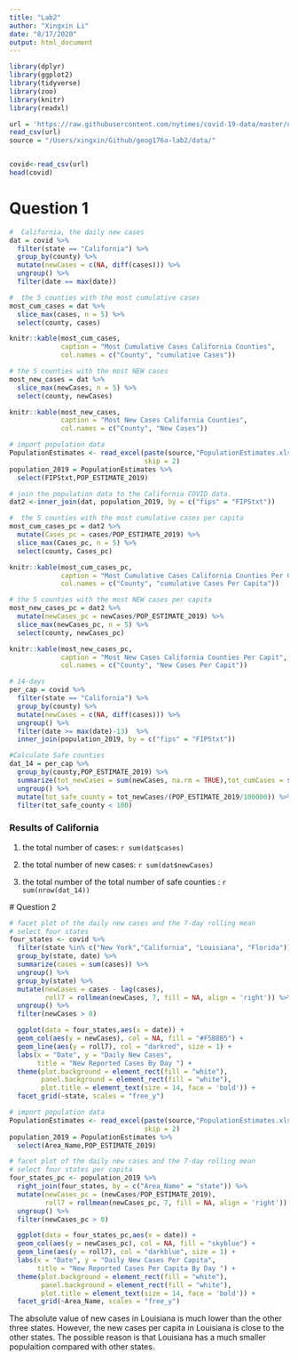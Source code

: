 ```yaml
---
title: "Lab2"
author: "Xingxin Li"
date: "8/17/2020"
output: html_document
---
```


```r
library(dplyr) 
library(ggplot2)
library(tidyverse)
library(zoo)
library(knitr)
library(readxl)

url = 'https://raw.githubusercontent.com/nytimes/covid-19-data/master/us-counties.csv'
read_csv(url)
source = "/Users/xingxin/Github/geog176a-lab2/data/"


covid<-read_csv(url)
head(covid)
```

# Question 1
``` r
#  California, the daily new cases
dat = covid %>% 
  filter(state == "California") %>% 
  group_by(county) %>% 
  mutate(newCases = c(NA, diff(cases))) %>% 
  ungroup() %>% 
  filter(date == max(date)) 
```

``` r
#  the 5 counties with the most cumulative cases
most_cum_cases = dat %>% 
  slice_max(cases, n = 5) %>% 
  select(county, cases)

knitr::kable(most_cum_cases, 
             caption = "Most Cumulative Cases California Counties",
             col.names = c("County", "cumulative Cases"))

```
``` r
# the 5 counties with the most NEW cases
most_new_cases = dat %>% 
  slice_max(newCases, n = 5) %>% 
  select(county, newCases)

knitr::kable(most_new_cases, 
             caption = "Most New Cases California Counties",
             col.names = c("County", "New Cases"))
```
``` r
# import population data
PopulationEstimates <- read_excel(paste(source,"PopulationEstimates.xls",sep = ""), 
                                  skip = 2)
population_2019 = PopulationEstimates %>% 
  select(FIPStxt,POP_ESTIMATE_2019) 

# join the population data to the California COVID data.  
dat2 <-inner_join(dat, population_2019, by = c("fips" = "FIPStxt"))
```

``` r
#  the 5 counties with the most cumulative cases per capita
most_cum_cases_pc = dat2 %>%
  mutate(Cases_pc = cases/POP_ESTIMATE_2019) %>%
  slice_max(Cases_pc, n = 5) %>% 
  select(county, Cases_pc)

knitr::kable(most_cum_cases_pc, 
             caption = "Most Cumulative Cases California Counties Per Capita",
             col.names = c("County", "cumulative Cases Per Capita"))
```
``` r
# the 5 counties with the most NEW cases per capita
most_new_cases_pc = dat2 %>% 
  mutate(newCases_pc = newCases/POP_ESTIMATE_2019) %>%
  slice_max(newCases_pc, n = 5) %>% 
  select(county, newCases_pc)

knitr::kable(most_new_cases_pc, 
             caption = "Most New Cases California Counties Per Capit",
             col.names = c("County", "New Cases Per Capit"))
```
``` r
# 14-days 
per_cap = covid %>% 
  filter(state == "California") %>% 
  group_by(county) %>% 
  mutate(newCases = c(NA, diff(cases))) %>% 
  ungroup() %>%
  filter(date >= max(date)-13)  %>%
  inner_join(population_2019, by = c("fips" = "FIPStxt"))

#Calculate Safe counties
dat_14 = per_cap %>%
  group_by(county,POP_ESTIMATE_2019) %>%
  summarize(tot_newCases = sum(newCases, na.rm = TRUE),tot_cumCases = sum(cases, na.rm = TRUE)) %>%  
  ungroup() %>%
  mutate(tot_safe_county = tot_newCases/(POP_ESTIMATE_2019/100000)) %>% 
  filter(tot_safe_county < 100)
```

### Results of  California 
(1) the total number of cases:
 `r sum(dat$cases)` 

(2) the total number of new cases:
 `r sum(dat$newCases)` 
 
(3) the total number of the total number of safe counties :
 `r sum(nrow(dat_14))` 
 
 # Question 2
```r
# facet plot of the daily new cases and the 7-day rolling mean
# select four states
four_states <- covid %>%
  filter(state %in% c("New York","California", "Louisiana", "Florida")) %>%
  group_by(state, date) %>%
  summarize(cases = sum(cases)) %>% 
  ungroup() %>% 
  group_by(state) %>% 
  mutate(newCases = cases - lag(cases),
         roll7 = rollmean(newCases, 7, fill = NA, align = 'right')) %>%
  ungroup() %>%
  filter(newCases > 0)

  ggplot(data = four_states,aes(x = date)) +
  geom_col(aes(y = newCases), col = NA, fill = "#F5B8B5") +  
  geom_line(aes(y = roll7), col = "darkred", size = 1) +  
  labs(x = "Date", y = "Daily New Cases",
       title = "New Reported Cases By Day ") +
  theme(plot.background = element_rect(fill = "white"),  
        panel.background = element_rect(fill = "white"),  
        plot.title = element_text(size = 14, face = 'bold')) +  
  facet_grid(~state, scales = "free_y")
```
```r
# import population data
PopulationEstimates <- read_excel(paste(source,"PopulationEstimates.xls",sep = ""), 
                                  skip = 2)
population_2019 = PopulationEstimates %>% 
  select(Area_Name,POP_ESTIMATE_2019) 
```

```r
# facet plot of the daily new cases and the 7-day rolling mean
# select four states per capita
four_states_pc <- population_2019 %>%
  right_join(four_states, by = c("Area_Name" = "state")) %>%
  mutate(newCases_pc = (newCases/POP_ESTIMATE_2019), 
         roll7 = rollmean(newCases_pc, 7, fill = NA, align = 'right')) %>%
  ungroup() %>%
  filter(newCases_pc > 0)

  ggplot(data = four_states_pc,aes(x = date)) +
  geom_col(aes(y = newCases_pc), col = NA, fill = "skyblue") +  
  geom_line(aes(y = roll7), col = "darkblue", size = 1) +  
  labs(x = "Date", y = "Daily New Cases Per Capita",
       title = "New Reported Cases Per Capita By Day ") +
  theme(plot.background = element_rect(fill = "white"),  
        panel.background = element_rect(fill = "white"),  
        plot.title = element_text(size = 14, face = 'bold')) +  
  facet_grid(~Area_Name, scales = "free_y") 
```




The absolute value of new cases in Louisiana is much lower than the other three states. However, the new cases per capita in Louisiana is close to the other states. The possible reason is that Louisiana has a much smaller populaition compared with other states.
